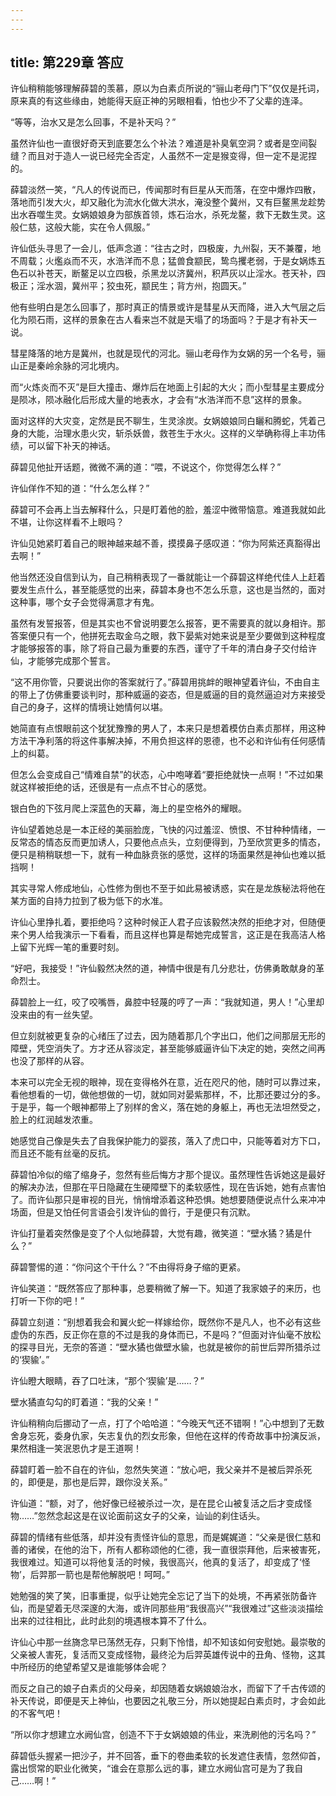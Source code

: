 ```yaml
---
---
---
```

title: 第229章 答应
---





许仙稍稍能够理解薛碧的羡慕，原以为白素贞所说的“骊山老母门下”仅仅是托词，原来真的有这些缘由，她能得天庭正神的另眼相看，怕也少不了父辈的连泽。

“等等，治水又是怎么回事，不是补天吗？”

虽然许仙也一直很好奇天到底要怎么个补法？难道是补臭氧空洞？或者是空间裂缝？而且对于造人一说已经完全否定，人虽然不一定是猴变得，但一定不是泥捏的。

薛碧淡然一笑，“凡人的传说而已，传闻那时有巨星从天而落，在空中爆炸四散，落地而引发大火，却又融化为流水化做大洪水，淹没整个冀州，又有巨鳌黑龙趁势出水吞噬生灵。女娲娘娘身为部族首领，炼石治水，杀死龙鳌，救下无数生灵。这般仁慈，这般大能，实在令人佩服。”

许仙低头寻思了一会儿，低声念道：“往古之时，四极废，九州裂，天不兼覆，地不周载；火爁焱而不灭，水浩洋而不息；猛兽食颛民，鸷鸟攫老弱，于是女娲炼五色石以补苍天，断鳌足以立四极，杀黑龙以济冀州，积芦灰以止淫水。苍天补，四极正；淫水涸，冀州平；狡虫死，颛民生；背方州，抱圆天。”

他有些明白是怎么回事了，那时真正的情景或许是彗星从天而降，进入大气层之后化为陨石雨，这样的景象在古人看来岂不就是天塌了的场面吗？于是才有补天一说。

彗星降落的地方是冀州，也就是现代的河北。骊山老母作为女娲的另一个名号，骊山正是秦岭余脉的河北境内。

而“火炼炎而不灭”是巨大撞击、爆炸后在地面上引起的大火；而小型彗星主要成分是陨冰，陨冰融化后形成大量的地表水，才会有“水浩洋而不息”这样的景象。

面对这样的大灾变，定然是民不聊生，生灵涂炭。女娲娘娘同白矖和腾蛇，凭着己身的大能，治理水患火灾，斩杀妖兽，救苍生于水火。这样的义举确称得上丰功伟绩，可以留下补天的神话。

薛碧见他扯开话题，微微不满的道：“喂，不说这个，你觉得怎么样？”

许仙佯作不知的道：“什么怎么样？”

薛碧可不会再上当去解释什么，只是盯着他的脸，羞涩中微带恼意。难道我就如此不堪，让你这样看不上眼吗？

许仙见她紧盯着自己的眼神越来越不善，摸摸鼻子感叹道：“你为阿紫还真豁得出去啊！”

他当然还没自信到认为，自己稍稍表现了一番就能让一个薛碧这样绝代佳人上赶着要发生点什么，甚至能感觉的出来，薛碧本身也不怎么乐意，这也是当然的，面对这种事，哪个女子会觉得满意才有鬼。

虽然有发誓报答，但是其实也不曾说明要怎么报答，更不需要真的就以身相许。那答案便只有一个，他拼死去取金乌之眼，救下晏紫对她来说是至少要做到这种程度才能够报答的事，除了将自己最为重要的东西，谨守了千年的清白身子交付给许仙，才能够完成那个誓言。

“这不用你管，只要说出你的答案就行了。”薛碧用挑衅的眼神望着许仙，不由自主的带上了仿佛重要谈判时，那种威逼的姿态，但是威逼的目的竟然逼迫对方来接受自己的身子，这样的情境让她情何以堪。

她简直有点恨眼前这个犹犹豫豫的男人了，本来只是想着模仿白素贞那样，用这种方法干净利落的将这件事解决掉，不用负担这样的恩德，也不必和许仙有任何感情上的纠葛。

但怎么会变成自己“情难自禁”的状态，心中咆哮着“要拒绝就快一点啊！”不过如果就这样被拒绝的话，还很是有一点点不甘心的感觉。

银白色的下弦月爬上深蓝色的天幕，海上的星空格外的耀眼。

许仙望着她总是一本正经的美丽脸庞，飞快的闪过羞涩、愤恨、不甘种种情绪，一反常态的情态反而更加诱人，只要他点点头，立刻便得到，乃至欣赏更多的情态，便只是稍稍联想一下，就有一种血脉贲张的感觉，这样的场面果然是神仙也难以抵挡啊！

其实寻常人修成地仙，心性修为倒也不至于如此易被诱惑，实在是龙族秘法将他在某方面的自持力拉到了极为低下的水准。

许仙心里挣扎着，要拒绝吗？这种时候正人君子应该毅然决然的拒绝才对，但随便来个男人给我演示一下看看，而且这样也算是帮她完成誓言，这正是在我高洁人格上留下光辉一笔的重要时刻。

“好吧，我接受！”许仙毅然决然的道，神情中很是有几分悲壮，仿佛勇敢献身的革命烈士。

薛碧脸上一红，咬了咬嘴唇，鼻腔中轻蔑的哼了一声：“我就知道，男人！”心里却没来由的有一丝失望。

但立刻就被更复杂的心绪压了过去，因为随着那几个字出口，他们之间那层无形的障壁，凭空消失了。方才还从容淡定，甚至能够威逼许仙下决定的她，突然之间再也没了那样的从容。

本来可以完全无视的眼神，现在变得格外在意，近在咫尺的他，随时可以靠过来，看他想看的一切，做他想做的一切，就如同对晏紫那样，不，比那还要过分的多。于是乎，每一个眼神都带上了别样的舍义，落在她的身躯上，再也无法坦然受之，脸上的红润越发浓重。

她感觉自己像是失去了自我保护能力的婴孩，落入了虎口中，只能等着对方下口，而且还不能有丝毫的反抗。

薛碧怕冷似的缩了缩身子，忽然有些后悔方才那个提议。虽然理性告诉她这是最好的解决办法，但那在平日隐藏在生硬障壁下的柔软感性，现在告诉她，她有点害怕了。而许仙那只是审视的目光，悄悄增添着这种恐惧。她想要随便说点什么来冲冲场面，但是又怕任何言语会引发许仙的兽行，于是便只有沉默。

许仙打量着突然像是变了个人似地薛碧，大觉有趣，微笑道：“壁水獝？獝是什么？”

薛碧警惕的道：“你问这个干什么？”不由得将身子缩的更紧。

许仙笑道：“既然答应了那种事，总要稍微了解一下。知道了我家娘子的来历，也打听一下你的吧！”

薛碧立刻道：“别想着我会和翼火蛇一样嫁给你，既然你不是凡人，也不必有这些虚伪的东西，反正你在意的不过是我的身体而已，不是吗？”但面对许仙毫不放松的探寻目光，无奈的答道：“壁水獝也做壁水貐，也就是被你的前世后羿所猎杀过的‘猰貐’。”

许仙瞪大眼睛，吞了口吐沫，“那个‘猰貐’是……？”

壁水獝直勾勾的盯着道：“我的父亲！”

许仙稍稍向后挪动了一点，打了个哈哈道：“今晚天气还不错啊！”心中想到了无数舍身忘死，委身仇家，矢志复仇的烈女形象，但他在这样的传奇故事中扮演反派，果然相逢一笑泯恩仇才是王道啊！

薛碧盯着一脸不自在的许仙，忽然失笑道：“放心吧，我父亲并不是被后羿杀死的，即便是，那也是后羿，跟你没关系。”

许仙道：“额，对了，他好像已经被杀过一次，是在昆仑山被复活之后才变成怪物……”忽然念起这是在议论面前这女子的父亲，讪讪的刹住话头。

薛碧的情绪有些低落，却并没有责怪许仙的意思，而是娓娓道：“父亲是很仁慈和善的诸侯，在他的治下，所有人都称颂他的仁德，我一直很崇拜他，后来被害死，我很难过。知道可以将他复活的时候，我很高兴，他真的复活了，却变成了‘怪物’，后羿那一箭也是帮他解脱吧！呵呵。”

她勉强的笑了笑，旧事重提，似乎让她完全忘记了当下的处境，不再紧张防备许仙，而是望着无尽深邃的大海，或许同那些用“我很高兴”“我很难过”这些淡淡描绘出来的过往相比，此时此刻的境遇根本算不了什么。

许仙心中那一丝旖念早已荡然无存，只剩下怜惜，却不知该如何安慰她。最崇敬的父亲被人害死，复活而又变成怪物，最终沦为后羿英雄传说中的丑角、怪物，这其中所经历的绝望希望又是谁能够体会呢？

而反之自己的娘子白素贞的父母亲，却因随着女娲娘娘治水，而留下了千古传颂的补天传说，即便是天上神仙，也要因之礼敬三分，所以她提起白素贞时，才会如此的不客气吧！

“所以你才想建立水阙仙宫，创造不下于女娲娘娘的伟业，来洗刷他的污名吗？”

薛碧低头握紧一把沙子，并不回答，垂下的卷曲柔软的长发遮住表情，忽然仰首，露出惯常的职业化微笑，“谁会在意那么远的事，建立水阙仙宫可是为了我自己……啊！”